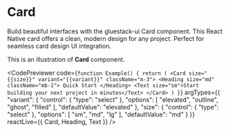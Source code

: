 
# Card

Build beautiful interfaces with the gluestack-ui Card component. This React Native card offers a clean, modern design for any project. Perfect for seamless card design UI integration.

This is an illustration of **Card** component.


  

  
  
  <CodePreviewer
  code={`function Example() {
  return (
    <Card size="{{size}}" variant="{{variant}}" className="m-3">
      <Heading size="md" className="mb-1">
        Quick Start
      </Heading>
      <Text size="sm">Start building your next project in minutes</Text>
    </Card>
  )
}`}
  argTypes={{
  "variant": {
    "control": {
      "type": "select"
    },
    "options": [
      "elevated",
      "outline",
      "ghost",
      "filled"
    ],
    "defaultValue": "elevated"
  },
  "size": {
    "control": {
      "type": "select"
    },
    "options": [
      "sm",
      "md",
      "lg"
    ],
    "defaultValue": "md"
  }
}}
  reactLive={{ Card, Heading, Text }}
/>